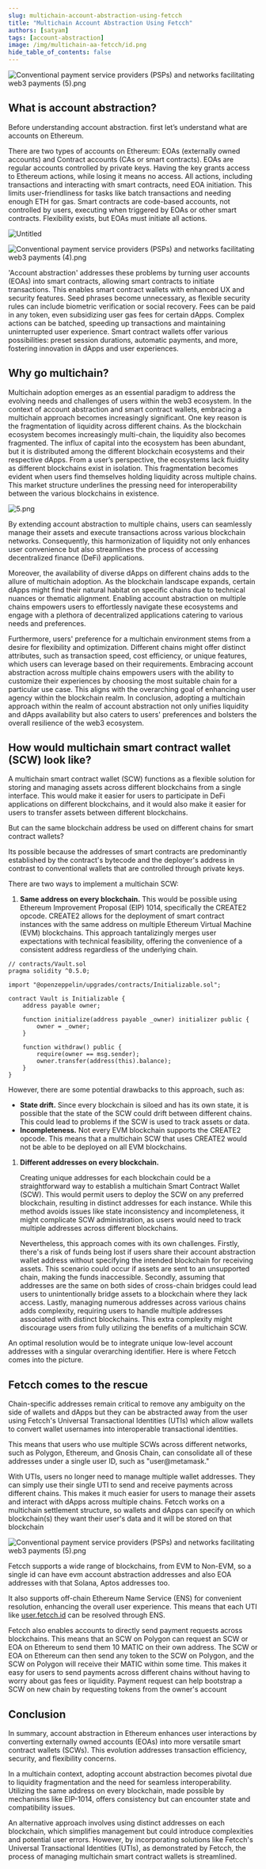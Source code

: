 ```yaml
---
slug: multichain-account-abstraction-using-fetcch
title: "Multichain Account Abstraction Using Fetcch"
authors: [satyam]
tags: [account-abstraction]
image: /img/multichain-aa-fetcch/id.png
hide_table_of_contents: false
---
```

![Conventional payment service providers (PSPs) and networks facilitating web3 payments (5).png](/img/multichain-aa-fetcch/id.png)

## What is account abstraction?

Before understanding account abstraction. first let’s understand what are accounts on Ethereum.

There are two types of accounts on Ethereum: EOAs (externally owned accounts) and Contract accounts (CAs or smart contracts). EOAs are regular accounts controlled by private keys. Having the key grants access to Ethereum actions, while losing it means no access. All actions, including transactions and interacting with smart contracts, need EOA initiation. This limits user-friendliness for tasks like batch transactions and needing enough ETH for gas. Smart contracts are code-based accounts, not controlled by users, executing when triggered by EOAs or other smart contracts. Flexibility exists, but EOAs must initiate all actions.

<!--truncate-->

![Untitled](/img/multichain-aa-fetcch/account.png)

![Conventional payment service providers (PSPs) and networks facilitating web3 payments (4).png](/img/multichain-aa-fetcch/eoa-ca.png)

'Account abstraction' addresses these problems by turning user accounts (EOAs) into smart contracts, allowing smart contracts to initiate transactions. This enables smart contract wallets with enhanced UX and security features. Seed phrases become unnecessary, as flexible security rules can include biometric verification or social recovery. Fees can be paid in any token, even subsidizing user gas fees for certain dApps. Complex actions can be batched, speeding up transactions and maintaining uninterrupted user experience. Smart contract wallets offer various possibilities: preset session durations, automatic payments, and more, fostering innovation in dApps and user experiences.

## **Why go multichain?**

Multichain adoption emerges as an essential paradigm to address the evolving needs and challenges of users within the web3 ecosystem. In the context of account abstraction and smart contract wallets, embracing a multichain approach becomes increasingly significant. One key reason is the fragmentation of liquidity across different chains. As the blockchain ecosystem becomes increasingly multi-chain, the liquidity also becomes fragmented. The influx of capital into the ecosystem has been abundant, but it is distributed among the different blockchain ecosystems and their respective dApps. From a user’s perspective, the ecosystems lack fluidity as different blockchains exist in isolation. This fragmentation becomes evident when users find themselves holding liquidity across multiple chains. This market structure underlines the pressing need for interoperability between the various blockchains in existence. 

![5.png](/img/multichain-aa-fetcch/value-locked.png)

By extending account abstraction to multiple chains, users can seamlessly manage their assets and execute transactions across various blockchain networks. Consequently, this harmonization of liquidity not only enhances user convenience but also streamlines the process of accessing decentralized finance (DeFi) applications.

Moreover, the availability of diverse dApps on different chains adds to the allure of multichain adoption. As the blockchain landscape expands, certain dApps might find their natural habitat on specific chains due to technical nuances or thematic alignment. Enabling account abstraction on multiple chains empowers users to effortlessly navigate these ecosystems and engage with a plethora of decentralized applications catering to various needs and preferences.

Furthermore, users' preference for a multichain environment stems from a desire for flexibility and optimization. Different chains might offer distinct attributes, such as transaction speed, cost efficiency, or unique features, which users can leverage based on their requirements. Embracing account abstraction across multiple chains empowers users with the ability to customize their experiences by choosing the most suitable chain for a particular use case. This aligns with the overarching goal of enhancing user agency within the blockchain realm. In conclusion, adopting a multichain approach within the realm of account abstraction not only unifies liquidity and dApps availability but also caters to users' preferences and bolsters the overall resilience of the web3 ecosystem.

## **How would multichain smart contract wallet (SCW) look like?**

A multichain smart contract wallet (SCW) functions as a flexible solution for storing and managing assets across different blockchains from a single interface. This would make it easier for users to participate in DeFi applications on different blockchains, and it would also make it easier for users to transfer assets between different blockchains.

But can the same blockchain address be used on different chains for smart contract wallets?

Its possible because the addresses of smart contracts are predominantly established by the contract's bytecode and the deployer's address in contrast to conventional wallets that are controlled through private keys.

There are two ways to implement a multichain SCW:

1. **Same address on every blockchain.** This would be possible using Ethereum Improvement Proposal (EIP) 1014, specifically the CREATE2 opcode. CREATE2 allows for the deployment of smart contract instances with the same address on multiple Ethereum Virtual Machine (EVM) blockchains. This approach tantalizingly merges user expectations with technical feasibility, offering the convenience of a consistent address regardless of the underlying chain. 

```solidity
// contracts/Vault.sol
pragma solidity ^0.5.0;

import "@openzeppelin/upgrades/contracts/Initializable.sol";

contract Vault is Initializable {
    address payable owner;

    function initialize(address payable _owner) initializer public {
        owner = _owner;
    }

    function withdraw() public {
        require(owner == msg.sender);
        owner.transfer(address(this).balance);
    }
}
```

However, there are some potential drawbacks to this approach, such as:

- **State drift.** Since every blockchain is siloed and has its own state, it is possible that the state of the SCW could drift between different chains. This could lead to problems if the SCW is used to track assets or data.
- **Incompleteness.** Not every EVM blockchain supports the CREATE2 opcode. This means that a multichain SCW that uses CREATE2 would not be able to be deployed on all EVM blockchains.
1. **Different addresses on every blockchain.** 

    
    Creating unique addresses for each blockchain could be a straightforward way to establish a multichain Smart Contract Wallet (SCW). This would permit users to deploy the SCW on any preferred blockchain, resulting in distinct addresses for each instance. While this method avoids issues like state inconsistency and incompleteness, it might complicate SCW administration, as users would need to track multiple addresses across different blockchains.
    
    Nevertheless, this approach comes with its own challenges. Firstly, there's a risk of funds being lost if users share their account abstraction wallet address without specifying the intended blockchain for receiving assets. This scenario could occur if assets are sent to an unsupported chain, making the funds inaccessible. Secondly, assuming that addresses are the same on both sides of cross-chain bridges could lead users to unintentionally bridge assets to a blockchain where they lack access. Lastly, managing numerous addresses across various chains adds complexity, requiring users to handle multiple addresses associated with distinct blockchains. This extra complexity might discourage users from fully utilizing the benefits of a multichain SCW.
    

An optimal resolution would be to integrate unique low-level account addresses with a singular overarching identifier. Here is where Fetcch comes into the picture.

## **Fetcch comes to the rescue**

Chain-specific addresses remain critical to remove any ambiguity on the side of wallets and dApps but they can be abstracted away from the user using Fetcch's Universal Transactional Identities (UTIs) which allow wallets to convert wallet usernames into interoperable transactional identities. 

This means that users who use multiple SCWs across different networks, such as Polygon, Ethereum, and Gnosis Chain, can consolidate all of these addresses under a single user ID, such as "user@metamask."

With UTIs, users no longer need to manage multiple wallet addresses. They can simply use their single UTI to send and receive payments across different chains. This makes it much easier for users to manage their assets and interact with dApps across multiple chains. Fetcch works on a multichain settlement structure, so wallets and dApps can specify on which blockchain(s) they want their user's data and it will be stored on that blockchain

![Conventional payment service providers (PSPs) and networks facilitating web3 payments (5).png](/img/multichain-aa-fetcch/id.png)

Fetcch supports a wide range of blockchains, from EVM to Non-EVM, so a single id can have evm account abstraction addresses and also EOA addresses with that Solana, Aptos addresses too.

It also supports off-chain Ethereum Name Service (ENS) for convenient resolution, enhancing the overall user experience. This means that each UTI like [user.fetcch.id](http://user.fetcch.id) can be resolved through ENS.

Fetcch also enables accounts to directly send payment requests across blockchains. This means that an SCW on Polygon can request an SCW or EOA on Ethereum to send them 10 MATIC on their own address. The SCW or EOA on Ethereum can then send any token to the SCW on Polygon, and the SCW on Polygon will receive their MATIC within some time. This makes it easy for users to send payments across different chains without having to worry about gas fees or liquidity. Payment request can help bootstrap a SCW on new chain by requesting tokens from the owner's account

## **Conclusion**

In summary, account abstraction in Ethereum enhances user interactions by converting externally owned accounts (EOAs) into more versatile smart contract wallets (SCWs). This evolution addresses transaction efficiency, security, and flexibility concerns.

In a multichain context, adopting account abstraction becomes pivotal due to liquidity fragmentation and the need for seamless interoperability. Utilizing the same address on every blockchain, made possible by mechanisms like EIP-1014, offers consistency but can encounter state and compatibility issues.

An alternative approach involves using distinct addresses on each blockchain, which simplifies management but could introduce complexities and potential user errors. However, by incorporating solutions like Fetcch's Universal Transactional Identities (UTIs), as demonstrated by Fetcch, the process of managing multichain smart contract wallets is streamlined.
